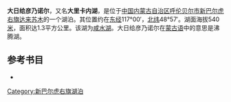 '''大日给彦乃诺尔'''，又名'''大里卡内湖'''，是位于[[中国|中国]][[内蒙古自治区|内蒙古自治区]][[呼伦贝尔市|呼伦贝尔市]][[新巴尔虎右旗|新巴尔虎右旗]][[达来苏木|达来苏木]]的一个湖泊。其位置约在[[东经|东经]]117°00′，[[北纬|北纬]]48°57′。湖面海拔540[[米_(單位)|米]]，面积达1.3平方公里。该湖为[[咸水湖|咸水湖]]。大日给彦乃诺尔在[[蒙古语|蒙古语]]中的意思是沸腾湖。
== 参考书目 ==
*{{cite book|author=牧寒 |title=《内蒙古湖泊》 |year=2003 |publisher=内蒙古人民出版社 |isbn=9787204039883  }}
{{模板:呼伦贝尔市湖泊}}
{{内蒙古小作品}}

[[Category:新巴尔虎右旗湖泊|Category:新巴尔虎右旗湖泊]]